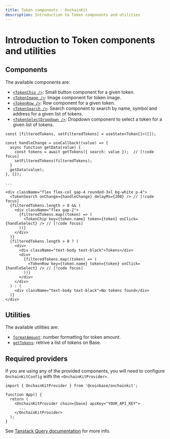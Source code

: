 ```yaml
---
title: Token components · OnchainKit
description: Introduction to Token components and utilities
---
```



# Introduction to Token components and utilities

## Components

The available components are:

- [`<TokenChip />`](/token/token-chip): Small button component for a given token.
- [`<TokenImage />`](/token/token-image): Image component for token image.
- [`<TokenRow />`](/token/token-row): Row component for a given token.
- [`<TokenSearch />`](/token/token-search): Search component to search by name, symbol and address for a given list of tokens.
- [`<TokenSelectDropdown />`](/token/token-select-dropdown): Dropdown component to select a token for a given list of tokens.

```tsx
const [filteredTokens, setFilteredTokens] = useState<Token[]>([]);

const handleChange = useCallback((value) => {
  async function getData(value) {
    const tokens = await getTokens({ search: value });  // [!code focus]
    setFilteredTokens(filteredTokens);
  }
  getData(value);
}, []);

...

<div className="flex flex-col gap-4 rounded-3xl bg-white p-4">
  <TokenSearch onChange={handleChange} delayMs={200} /> // [!code focus]
  {filteredTokens.length > 0 && (
    <div className="flex gap-2">
      {filteredTokens.map((token) => (
        <TokenChip key={token.name} token={token} onClick={handleSelect} /> // [!code focus]
      ))}
    </div>
  )}
  {filteredTokens.length > 0 ? (
    <div>
      <div className="text-body text-black">Tokens</div>
      <div>
        {filteredTokens.map((token) => (
          <TokenRow key={token.name} token={token} onClick={handleSelect} /> // [!code focus]
        ))}
      </div>
    </div>
  ) : (
    <div className="text-body text-black">No tokens found</div>
  )}
</div>
```

<App>
  <TokenSelector />
</App>

## Utilities

The available utilities are:

- [`formatAmount`](/token/format-amount): number formatting for token amount.
- [`getTokens`](/token/get-tokens): retrive a list of tokens on Base.

## Required providers

If you are using any of the provided components, you will need to configure `OnchainKitConfig` with the `<OnchainKitProvider>`.

```tsx
import { OnchainKitProvider } from '@coinbase/onchainkit';

function App() {
  return (
    <OnchainKitProvider chain={base} apiKey="YOUR_API_KEY">
      ...
    </OnchainKitProvider>
  );
}
```

See [Tanstack Query documentation](https://tanstack.com/query/v5/docs/framework/react/quick-start) for more info.
